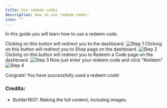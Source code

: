 ```yaml
---
title: Use redeem codes
description: How to use redeem codes.
icon: ""
---
```


In this guide you will learn how to use a redeem code.

<Steps>
  <Step title="Step 1:">
    <Card title="Go to the dashboard" icon="link" href="https://dash.wraithnodes.net">
      Clicking on this button will redirect you to the dashboard.
    </Card>
    <img
      className="block rounded-md"
      src="/images/redeemcode/1.jpg"
      alt="Step 1"
    />
  </Step>
  <Step title="Step 2:">
    <Card title="Go to the Shop section" icon="link" href="https://dash.wraithnodes.net/shop">
      Clicking on this button will redirect you to Shop page on the dashboard.
    </Card>
    <img
      className="block rounded-md"
      src="/images/redeemcode/2.jpg"
      alt="Step 2"
    />
  </Step>
  <Step title="Step 3:">
    <Card title="Go to Redeem a Code on the Bottom Right of your Screen " icon="link" href="https://dash.wraithnodes.net/redeem">
      Clicking on this button will redirect you to Redeem a Code page on the dashboard.
    </Card>
    <img
      className="block rounded-md"
      src="/images/redeemcode/3.jpg"
      alt="Step 3"
    />
  </Step>
  <Step title="Step 4:">
    Now just enter your redeem code and click "Redeem"
    <img
      className="block rounded-md"
      src="/images/redeemcode/4.jpg"
      alt="Step 4"
    />
  </Step>
</Steps>

<Check>Congrats! You have successfully used a redeem code!</Check>

### Credits:
* Builder1607: Making the full content, including images.
